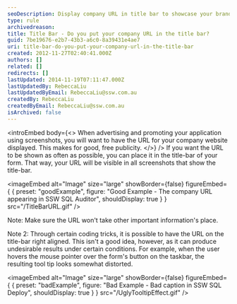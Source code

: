 ```yaml
---
seoDescription: Display company URL in title bar to showcase your brand and drive free publicity through screenshots.
type: rule
archivedreason:
title: Title Bar - Do you put your company URL in the title bar?
guid: 7be19676-e2b7-43b3-a6c0-8a39431e4ae7
uri: title-bar-do-you-put-your-company-url-in-the-title-bar
created: 2012-11-27T02:40:41.000Z
authors: []
related: []
redirects: []
lastUpdated: 2014-11-19T07:11:47.000Z
lastUpdatedBy: RebeccaLiu
lastUpdatedByEmail: RebeccaLiu@ssw.com.au
createdBy: RebeccaLiu
createdByEmail: RebeccaLiu@ssw.com.au
isArchived: false
---
```


<introEmbed
  body={<>
When advertising and promoting your application using screenshots, you will want to have the URL for your company website displayed. This makes for good, free publicity.
  </>}
/>
If you want the URL to be shown as often as possible, you can place it in the title-bar of your form. That way, your URL will be visible in all screenshots that show the title-bar.

<imageEmbed
  alt="Image"
  size="large"
  showBorder={false}
  figureEmbed={ {
    preset: "goodExample",
    figure: "Good Example - The company URL appearing in SSW SQL Auditor",
    shouldDisplay: true
  } }
  src="/TitleBarURL.gif"
/>

Note: Make sure the URL won't take other important information's place.

Note 2: Through certain coding tricks, it is possible to have the URL on the title-bar right aligned. This isn't a good idea, however, as it can produce undesirable results under certain conditions. For example, when the user hovers the mouse pointer over the form's button on the taskbar, the resulting tool tip looks somewhat distorted.

<imageEmbed
  alt="Image"
  size="large"
  showBorder={false}
  figureEmbed={ {
    preset: "badExample",
    figure: "Bad Example - Bad caption in SSW SQL Deploy",
    shouldDisplay: true
  } }
  src="/UglyTooltipEffect.gif"
/>
